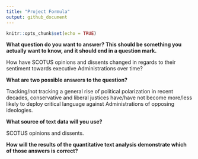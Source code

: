```yaml
---
title: "Project Formula"
output: github_document
---
```


```r
knitr::opts_chunk$set(echo = TRUE)
```

**What question do you want to answer? This should be something you actually want to know, and it should end in a question mark.**

How have SCOTUS opinions and dissents changed in regards to their sentiment towards executive Administrations over time? 


**What are two possible answers to the question?**

Tracking/not tracking a general rise of political polarization in recent decades, conservative and liberal justices have/have not become more/less likely to deploy critical language against Administrations of opposing ideologies. 


**What source of text data will you use?**

SCOTUS opinions and dissents.

**How will the results of the quantitative text analysis demonstrate which of those answers is correct?**